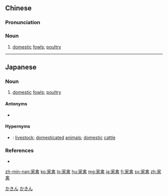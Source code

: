 ==Chinese==
{{zh-forms}}

===Pronunciation===
{{zh-pron
|m=jiāqín
|c=gaa1 kam4
|cat=n
}}

===Noun===
{{zh-noun}}

# [[domestic]] [[fowl]]s; [[poultry]] {{zh-mw|m:隻}}

----

==Japanese==
{{ja-kanjitab|か|きん|yomi=on}}

===Noun===
{{ja-noun|かきん}}

# [[domestic]] [[fowl]]s; [[poultry]]

====Antonyms====
* {{ja-r|野禽|やきん}}

====Hypernyms====
* {{ja-r|家畜|かちく}}: [[livestock]]; [[domesticated]] [[animal]]s; [[domestic]] [[cattle]]

===References===
* {{R:Shogakukan}}

[[Category:ja:Animals|かきん]]
[[Category:ja:Birds|かきん]]

[[zh-min-nan:家禽]]
[[ko:家禽]]
[[lo:家禽]]
[[hu:家禽]]
[[mg:家禽]]
[[ja:家禽]]
[[fi:家禽]]
[[sv:家禽]]
[[zh:家禽]]